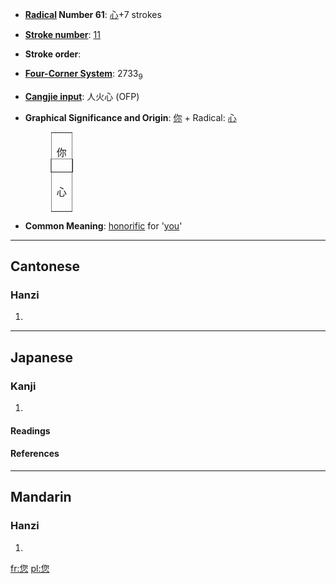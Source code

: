 * '''[[Wiktionary:Chinese radical index| Radical]] Number 61''': [[Wiktionary:Chinese radical index 心|心]]+7 strokes

* '''[[Wiktionary:Chinese total strokes index|Stroke number]]''': [[Wiktionary:Chinese total strokes index 11|11]]

* '''Stroke order''': 

* '''[[Wiktionary:Chinese four corner index|Four-Corner System]]''': 2733<sub>9</sub>

* '''[[Wiktionary:Chinese Cangjie index|Cangjie input]]''': 人火心 (OFP)

* '''Graphical Significance and Origin''':  [[你]] + Radical: [[心]]
*:<table border=1 style="display:inline;"><tr><td>你</td></tr><tr><td>心</td></tr></table>

* '''Common Meaning''': [[honorific]] for '[[you]]'
----
==Cantonese==
===Hanzi===
{{yue-hanzi|jyut=|y=nei5}}
# {{defn|Cantonese}}
----
==Japanese==
===Kanji===
{{ja-kanji|grade=|rs=}}
# {{defn|Japanese}} 
====Readings====
{{ja-readings|on=[[じ]] (ji)|kun=}}


====References====
{{Han ref|kx=0388.341|dkj=10712|dj=0721.230|hdz=42301.020|uh=60A8|ud=24744|bh=B17A|bd=45434}}
----
==Mandarin==
===Hanzi===
{{cmn-hanzi|pin=[[nín]] (nin2)|wg=nin<sup>2</sup>}}
# {{defn|Mandarin}}

[[fr:您]]
[[pl:您]]